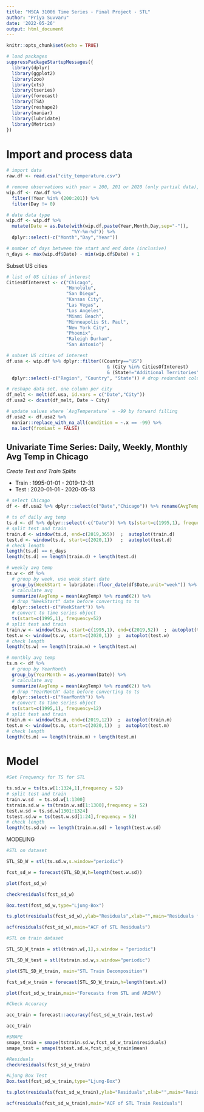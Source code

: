 ```yaml
---
title: "MSCA 31006 Time Series - Final Project - STL"
author: "Priya Suvvaru"
date: '2022-05-26'
output: html_document
---
```


```r
knitr::opts_chunk$set(echo = TRUE)
```

```r
# load packages
suppressPackageStartupMessages({
  library(dplyr)
  library(ggplot2)
  library(zoo)
  library(xts)
  library(tseries)
  library(forecast)
  library(TSA)
  library(reshape2)
  library(naniar)
  library(lubridate)
  library(Metrics)
})
```

# Import and process data 

```r
# import data
raw.df <- read.csv("city_temperature.csv")

# remove observations with year = 200, 201 or 2020 (only partial data), Day = 0 
wip.df <- raw.df %>% 
  filter(!Year %in% (200:201)) %>%
  filter(Day != 0)

# date data type
wip.df <- wip.df %>%
  mutate(Date = as.Date(with(wip.df,paste(Year,Month,Day,sep="-")),
                        "%Y-%m-%d")) %>%
  dplyr::select(-c("Month","Day","Year"))

# number of days between the start and end date (inclusive)
n_days <- max(wip.df$Date) - min(wip.df$Date) + 1
```

Subset US cities

```r
# list of US cities of interest
CitiesOfInterest <- c("Chicago",
                      "Honolulu",
                      "San Diego",
                      "Kansas City",
                      "Las Vegas",
                      "Los Angeles",
                      "Miami Beach",
                      "Minneapolis St. Paul",
                      "New York City",
                      "Phoenix",
                      "Raleigh Durham",
                      "San Antonio")

# subset US cities of interest 
df.usa <- wip.df %>% dplyr::filter((Country=="US") 
                                     & (City %in% CitiesOfInterest) 
                                     & (State!="Additional Territories")) %>%
  dplyr::select(-c("Region", "Country", "State")) # drop redundant columns

# reshape data set, one column per city
df_melt <- melt(df.usa, id.vars = c("Date","City"))
df.usa2 <- dcast(df_melt, Date ~ City)

# update values where `AvgTemperature` = -99 by forward filling 
df.usa2 <- df.usa2 %>% 
  naniar::replace_with_na_all(condition = ~.x == -99) %>%
  na.locf(fromLast = FALSE)
```

## Univariate Time Series: Daily, Weekly, Monthly Avg Temp in Chicago

*Create Test and Train Splits*

-   Train : 1995-01-01 - 2019-12-31
-   Test : 2020-01-01 - 2020-05-13

```r
# select Chicago
df <- df.usa2 %>% dplyr::select(c("Date","Chicago")) %>% rename(AvgTemp = "Chicago")
```

```r
# ts of daily avg temp
ts.d <- df %>% dplyr::select(-c("Date")) %>% ts(start=c(1995,1), frequency=365)
# split test and train
train.d <- window(ts.d, end=c(2019,365))  ;  autoplot(train.d)
test.d <- window(ts.d, start=c(2020,1))   ;  autoplot(test.d)
# check length
length(ts.d) == n_days
length(ts.d) == length(train.d) + length(test.d)
```

```r
# weekly avg temp
ts.w <- df %>%
  # group by week, use week start date
  group_by(WeekStart = lubridate::floor_date(df$Date,unit="week")) %>%
  # calculate avg
  summarize(AvgTemp = mean(AvgTemp) %>% round(2)) %>% 
  # drop "WeekStart" date before converting to ts
  dplyr::select(-c("WeekStart")) %>%
  # convert to time series object
  ts(start=c(1995,1), frequency=52)
# split test and train
train.w <- window(ts.w, start=c(1995,1), end=c(2019,52))  ;  autoplot(train.w)
test.w <- window(ts.w, start=c(2020,1))  ;  autoplot(test.w)
# check length
length(ts.w) == length(train.w) + length(test.w)
```

```r
# monthly avg temp
ts.m <- df %>%
  # group by YearMonth
  group_by(YearMonth = as.yearmon(Date)) %>%
  # calculate avg
  summarize(AvgTemp = mean(AvgTemp) %>% round(2)) %>% 
  # drop "YearMonth" date before converting to ts
  dplyr::select(-c("YearMonth")) %>%
  # convert to time series object
  ts(start=c(1995,1), frequency=12)
# split test and train
train.m <- window(ts.m, end=c(2019,12))  ;  autoplot(train.m)
test.m <- window(ts.m, start=c(2020,1))  ;  autoplot(test.m)
# check length
length(ts.m) == length(train.m) + length(test.m)
```

# Model

```r

#Set Frequency for TS for STL

ts.sd.w = ts(ts.w[1:1324,1],frequency = 52)
# split test and train
train.w.sd  = ts.sd.w[1:1300]
tstrain.sd.w = ts(train.w.sd[1:1300],frequency = 52)
test.w.sd = ts.sd.w[1301:1324]
tstest.sd.w = ts(test.w.sd[1:24],frequency = 52)
# check length
length(ts.sd.w) == length(train.w.sd) + length(test.w.sd)
```
MODELING
```r
#STL on dataset

STL_SD_W = stl(ts.sd.w,s.window="periodic")

fcst_sd_w = forecast(STL_SD_W,h=length(test.w.sd))

plot(fcst_sd_w)

checkresiduals(fcst_sd_w)

Box.test(fcst_sd_w,type="Ljung-Box")

ts.plot(residuals(fcst_sd_w),ylab="Residuals",xlab="",main="Residuals from STL Model")

acf(residuals(fcst_sd_w),main="ACF of STL Residuals")
```

```r

#STL on train dataset 

STL_SD_W_train = stl(train.w[,1],s.window = "periodic")

STL_SD_W_test = stl(tstrain.sd.w,s.window="periodic")

plot(STL_SD_W_train, main="STL Train Decomposition")

fcst_sd_w_train = forecast(STL_SD_W_train,h=length(test.w))

plot(fcst_sd_w_train,main="Forecasts from STL and ARIMA")

#Check Accuracy

acc_train = forecast::accuracy(fcst_sd_w_train,test.w)

acc_train

#SMAPE
smape_train = smape(tstrain.sd.w,fcst_sd_w_train$residuals)
smape_test = smape(tstest.sd.w,fcst_sd_w_train$mean)

#Residuals
checkresiduals(fcst_sd_w_train)

#Ljung Box Test
Box.test(fcst_sd_w_train,type="Ljung-Box")

ts.plot(residuals(fcst_sd_w_train),ylab="Residuals",xlab="",main="Residuals from STL Train Model")

acf(residuals(fcst_sd_w_train),main="ACF of STL Train Residuals")
```




